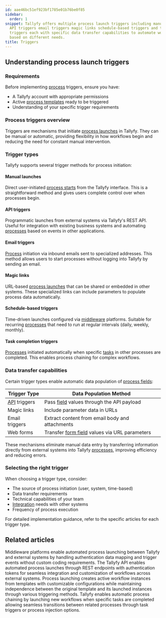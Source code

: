 ```yaml
---
id: aae46bc51ef923bf1785e01b76be0f85
sidebar:
  order: 1
snippet: Tallyfy offers multiple process launch triggers including manual launches
  API triggers email triggers magic links schedule-based triggers and task completion
  triggers each with specific data transfer capabilities to automate workflow initiation
  based on different needs.
title: Triggers
---
```


## Understanding process launch triggers

### Requirements

Before implementing [process](/products/pro/tracking-and-tasks/processes/) triggers, ensure you have:
- A Tallyfy account with appropriate permissions
- Active [process templates](/products/pro/documenting/templates/) ready to be triggered
- Understanding of your specific trigger requirements

### Process triggers overview

Triggers are mechanisms that initiate [process launches](/products/pro/launching/) in Tallyfy. They can be manual or automatic, providing flexibility in how workflows begin and reducing the need for constant manual intervention.

### Trigger types

Tallyfy supports several trigger methods for process initiation:

#### Manual launches
Direct user-initiated [process starts](/products/pro/launching/) from the Tallyfy interface. This is a straightforward method and gives users complete control over when processes begin.

#### API triggers
Programmatic launches from external systems via Tallyfy's REST API. Useful for integration with existing business systems and automating [processes](/products/pro/tracking-and-tasks/processes/) based on events in other applications.

#### Email triggers
[Process](/products/pro/tracking-and-tasks/processes/) initiation via inbound emails sent to specialized addresses. This method allows users to start processes without logging into Tallyfy by sending an email.

#### Magic links
URL-based [process launches](/products/pro/launching/) that can be shared or embedded in other systems. These specialized links can include parameters to populate process data automatically.

#### Schedule-based triggers
Time-driven launches configured via [middleware](/products/pro/integrations/middleware/) platforms. Suitable for recurring [processes](/products/pro/tracking-and-tasks/processes/) that need to run at regular intervals (daily, weekly, monthly).

#### Task completion triggers
[Processes](/products/pro/tracking-and-tasks/processes/) initiated automatically when specific [tasks](/products/pro/tracking-and-tasks/tasks/) in other processes are completed. This enables process chaining for complex workflows.

### Data transfer capabilities

Certain trigger types enable automatic data population of [process fields](/products/pro/tracking-and-tasks/tasks/what-are-form-fields-in-tallyfy/):

| Trigger Type | Data Population Method |
|--------------|------------------------|
| [API](/products/pro/integrations/open-api/) triggers | Pass [field](/products/pro/tracking-and-tasks/tasks/what-are-form-fields-in-tallyfy/) values through the API payload |
| Magic links | Include parameter data in URLs |
| Email triggers | Extract content from email body and attachments |
| Web forms | Transfer [form field](/products/pro/tracking-and-tasks/tasks/what-are-form-fields-in-tallyfy/) values via URL parameters |

These mechanisms eliminate manual data entry by transferring information directly from external systems into Tallyfy [processes](/products/pro/tracking-and-tasks/processes/), improving efficiency and reducing errors.

### Selecting the right trigger

When choosing a trigger type, consider:
- The source of process initiation (user, system, time-based)
- Data transfer requirements 
- Technical capabilities of your team
- [Integration](/products/pro/integrations/) needs with other systems
- Frequency of process execution

For detailed implementation guidance, refer to the specific articles for each trigger type.


<PageTree />


## Related articles
<CardGrid>
<LinkTitleCard header="<b>Triggers > Launch via middleware</b>" href="/products/pro/launching/triggers/via-middleware/" > Middleware platforms enable automated process launching between Tallyfy and external systems by handling authentication data mapping and trigger events without custom coding requirements. </LinkTitleCard>
<LinkTitleCard header="<b>Triggers > Launch via API</b>" href="/products/pro/launching/triggers/via-api/" > The Tallyfy API enables automated process launches through REST endpoints with authentication tokens for seamless integration and customization of workflows across external systems. </LinkTitleCard>
<LinkTitleCard header="<b>Pro > Launching</b>" href="/products/pro/launching/" > Process launching creates active workflow instances from templates with customizable configurations while maintaining independence between the original template and its launched instances through various triggering methods. </LinkTitleCard>
<LinkTitleCard header="<b>Launching > Launch another process when a task is completed</b>" href="/products/pro/launching/launch-process-when-task-is-completed/" > Tallyfy enables automatic process chaining by launching new workflows when specific tasks are completed allowing seamless transitions between related processes through task triggers or process injection options. </LinkTitleCard>
</CardGrid>